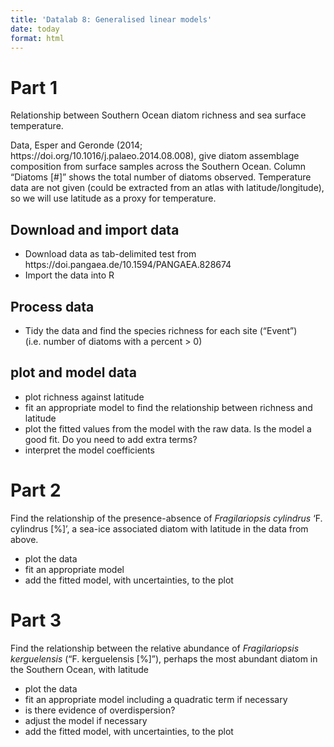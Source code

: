 ```yaml
---
title: 'Datalab 8: Generalised linear models'
date: today
format: html
---
```



# Part 1

Relationship between Southern Ocean diatom richness and sea surface temperature.

Data, Esper and Geronde (2014; https://doi.org/10.1016/j.palaeo.2014.08.008), give diatom assemblage composition from surface samples across the Southern Ocean. 
Column "Diatoms [#]" shows the total number of diatoms observed.
Temperature data are not given (could be extracted from an atlas with latitude/longitude), so we will use latitude as a proxy for temperature.

## Download and import data

- Download data as tab-delimited test from https://doi.pangaea.de/10.1594/PANGAEA.828674
- Import the data into R

## Process data

- Tidy the data and find the species richness for each site ("Event") (i.e. number of diatoms with a percent > 0) 

## plot and model data

- plot richness against latitude
- fit an appropriate model to find the relationship between richness and latitude
- plot the fitted values from the model with the raw data. Is the model a good fit. Do you need to add extra terms?
- interpret the model coefficients

# Part 2

Find the relationship of the presence-absence of _Fragilariopsis cylindrus_ 'F. cylindrus [%]', a sea-ice associated diatom with latitude in the data from above. 

- plot the data
- fit an appropriate model
- add the fitted model, with uncertainties, to the plot

# Part 3

Find the relationship between the relative abundance of  _Fragilariopsis kerguelensis_ ("F. kerguelensis [%]"), perhaps the most abundant diatom in the Southern Ocean, with latitude

- plot the data
- fit an appropriate model including a quadratic term if necessary
- is there evidence of overdispersion?
- adjust the model if necessary
- add the fitted model, with uncertainties, to the plot
